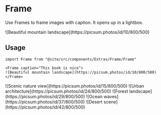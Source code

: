 # Frame

Use Frames to frame images with caption. It opens up in a lightbox.


<Frame caption="This book is nice">
![Beautiful mountain landscape](https://picsum.photos/id/10/800/500)
</Frame>

## Usage
```mdx
import Frame from "@site/src/components/Extras/Frame/Frame"

<Frame caption="This book is nice">
![Beautiful mountain landscape](https://picsum.photos/id/10/800/500)
</Frame>
```

<Frame caption="This book is nice">
![Scenic nature view](https://picsum.photos/id/15/800/500)
![Urban architecture](https://picsum.photos/id/24/800/500)
![Forest landscape](https://picsum.photos/id/29/800/500)
![Ocean waves](https://picsum.photos/id/37/800/500)
![Desert scene](https://picsum.photos/id/42/800/500)
</Frame>
